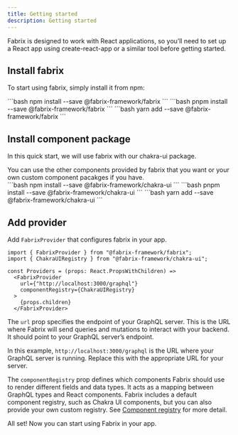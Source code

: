 ```yaml
---
title: Getting started
description: Getting started
---
```


Fabrix is designed to work with React applications, so you’ll need to set up a React app using create-react-app or a similar tool before getting started.

## Install fabrix

To start using fabrix, simply install it from npm:

<Tabs>
<TabItem label="npm">
```bash
npm install --save @fabrix-framework/fabrix
```
</TabItem>
<TabItem label="pnpm">
```bash
pnpm install --save @fabrix-framework/fabrix
```
</TabItem>
<TabItem label="yarn">
```bash
yarn add --save @fabrix-framework/fabrix
```
</TabItem>
</Tabs>

## Install component package

In this quick start, we will use fabrix with our chakra-ui package.

<Aside>
You can use the other components provided by fabrix that you want or your own custom component pacakges if you have.
</Aside>

<Tabs>
<TabItem label="npm">
```bash
npm install --save @fabrix-framework/chakra-ui
```
</TabItem>
<TabItem label="pnpm">
```bash
pnpm install --save @fabrix-framework/chakra-ui
```
</TabItem>
<TabItem label="yarn">
```bash
yarn add --save @fabrix-framework/chakra-ui
```
</TabItem>
</Tabs>

## Add provider

Add `FabrixProvider` that configures fabrix in your app.

```tsx
import { FabrixProvider } from "@fabrix-framework/fabrix";
import { ChakraUIRegistry } from "@fabrix-framework/chakra-ui";

const Providers = (props: React.PropsWithChildren) =>
  <FabrixProvider
    url={"http://localhost:3000/graphql"}
    componentRegistry={ChakraUIRegistry}
  >
    {props.children}
  </FabrixProvider>
```

The `url` prop specifies the endpoint of your GraphQL server. This is the URL where Fabrix will send queries and mutations to interact with your backend. It should point to your GraphQL server’s endpoint. 

In this example, `http://localhost:3000/graphql` is the URL where your GraphQL server is running. Replace this with the appropriate URL for your server.

The `componentRegistry` prop defines which components Fabrix should use to render different fields and data types. It acts as a mapping between GraphQL types and React components. Fabrix includes a default component registry, such as Chakra UI components, but you can also provide your own custom registry. See [Component registry](/docs/guides/component-registry) for more detail.

All set! Now you can start using Fabrix in your app.

